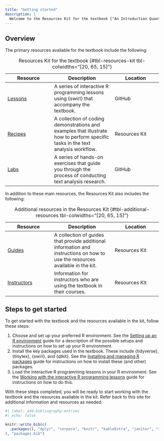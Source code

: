 ```yaml
---
title: "Getting started"
description: |
  Welcome to the Resources Kit for the textbook ["An Introduction Quantitative Text Analysis for Linguistics: Reproducible Research using R"](https://qtalr.github.io/book). This site provides description and access to supplementary resources for the textbook.
---
```


## Overview

The primary resources available for the textbook include the following:

| Resource | Description | Location |
|----------|-------------|----------|
| [Lessons](https://github.com/qtalr/Lessons) | A series of interactive R programming lessons using {swirl} that accompany the textbook. | GitHub |
| [Recipes](recipes) | A collection of coding demonstrations and examples that illustrate how to perform specific tasks in the text analysis workflow. | Resources Kit |
| [Labs](https://github.com/stars/francojc/lists/labs) | A series of hands-on exercises that guide you through the process of conducting text analysis research. | GitHub |

: Resources Kit for the textbook {#tbl-resources-kit tbl-colwidths="[20, 65, 15]"}

In addition to these main resources, the Resources Kit also includes the following:

| Resource | Description | Location |
|----------|-------------|----------|
| [Guides](guides) | A collection of guides that provide additional information and instructions on how to use the resources available in the kit. | Resources Kit |
| [Instructors](instructors) | Information for instructors who are using the textbook in their courses. | Resources Kit |

: Additional resources in the Resources Kit {#tbl-additional-resources tbl-colwidths="[20, 65, 15]"}

## Steps to get started

To get started with the textbook and the resources available in the kit, follow these steps:

1. Choose and set up your preferred R environment. See the [Setting up an R environment](guides/guide-01/) guide for a description of the possible setups and instructions on how to set up your R environment.
2. Install the key packages used in the textbook. These include {tidyverse}, {tinytex}, {swirl}, and {qtkit}. See the [Installing and managing R packages](guides/guide-02/) guide for instructions on how to install these (and other) packages.
3. Load the interactive R programming lessons in your R environment. See the [Working with the interactive R programming lessons](guides/guide-03/) guide for instructions on how to do this.

With these steps completed, you will be ready to start working with the textbook and the resources available in the kit. Refer back to this site for additional information and resources as needed.

```r
#| label: add-bibliography-entries
#| echo: false

knitr::write_bib(c(
  .packages(), "dplyr", "corpora", "knitr", "kableExtra", "janitor", "skimr", "ggplot2", "regexplain", "fs", "gutenbergr", "PsychWordVec", "purrr", "reprex", "usethis", "tinytex", "swirl", "qtkit", "stringr", "datapasta"
), "packages.bib")

```
